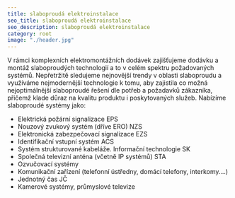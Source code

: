```yaml
---
title: slaboproudá elektroinstalace
seo_title: slaboproudá elektroinstalace
seo_description: slaboproudá elektroinstalace
category: root
image: "./header.jpg"
---
```

V rámci komplexních elektromontážních dodávek zajišťujeme dodávku a montáž slaboproudých technologií a to v celém spektru požadovaných systémů. Nepřetržitě sledujeme nejnovější trendy v oblasti slaboproudu a využíváme nejmodernější technologie k tomu, aby zajistila co možná nejoptimálnější slaboproudé řešení dle potřeb a požadavků zákazníka, přičemž klade důraz na kvalitu produktu i poskytovaných služeb. Nabízíme slaboproudé systémy jako: 

* Elektrická požární signalizace EPS 
* Nouzový zvukový systém (dříve ERO) NZS 
* Elektronická zabezpečovací signalizace EZS 
* Identifikační vstupní systém ACS 
* Systém strukturované kabeláže. Informační technologie SK 
* Společná televizní anténa (včetně IP systémů) STA 
* Ozvučovací systémy 
* Komunikační zařízení (telefonní ústředny, domácí telefony, interkomy….) 
* Jednotný čas JČ 
* Kamerové systémy, průmyslové televize 

